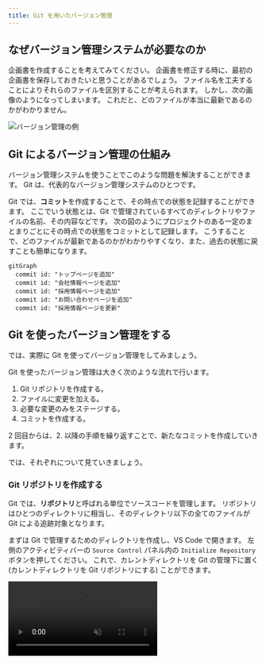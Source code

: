 ```yaml
---
title: Git を用いたバージョン管理
---
```



## なぜバージョン管理システムが必要なのか

企画書を作成することを考えてみてください。
企画書を修正する時に、最初の企画書を保存しておきたいと思うことがあるでしょう。
ファイル名を工夫することによりそれらのファイルを区別することが考えられます。
しかし、次の画像のようになってしまいます。
これだと、どのファイルが本当に最新であるのかがわかりません。

![バージョン管理の例](./versioning-example.png)

## Git によるバージョン管理の仕組み

バージョン管理システムを使うことでこのような問題を解決することができます。
Git は、代表的なバージョン管理システムのひとつです。

Git では、**コミット**を作成することで、その時点での状態を記録することができます。
ここでいう状態とは、Git で管理されているすべてのディレクトリやファイルの名前、その内容などです。
次の図のようにプロジェクトのある一定のまとまりごとにその時点での状態をコミットとして記録します。
こうすることで、どのファイルが最新であるのかがわかりやすくなり、また、過去の状態に戻すことも簡単になります。

```mermaid
gitGraph
  commit id: "トップページを追加"
  commit id: "会社情報ページを追加"
  commit id: "採用情報ページを追加"
  commit id: "お問い合わせページを追加"
  commit id: "採用情報ページを更新"
```

## Git を使ったバージョン管理をする

では、実際に Git を使ってバージョン管理をしてみましょう。

Git を使ったバージョン管理は大きく次のような流れで行います。

1. Git リポジトリを作成する。
1. ファイルに変更を加える。
1. 必要な変更のみをステージする。
1. コミットを作成する。

2 回目からは、2. 以降の手順を繰り返すことで、新たなコミットを作成していきます。

では、それぞれについて見ていきましょう。

### Git リポジトリを作成する

Git では、**リポジトリ**と呼ばれる単位でソースコードを管理します。
リポジトリはひとつのディレクトリに相当し、そのディレクトリ以下の全てのファイルが Git による追跡対象となります。

まずは Git で管理するためのディレクトリを作成し、VS Code で開きます。
左側のアクティビティバーの `Source Control` パネル内の `Initialize Repository` ボタンを押してください。
これで、カレントディレクトリを Git の管理下に置く (カレントディレクトリを Git リポジトリにする) ことができます。

<video src={gitInitVideo} controls muted />

:::info[`git init` コマンド]

Git の操作は、コマンドラインからも行うことができます。
次のコマンドを実行することで、カレントディレクトリを Git の管理下に置くこともできます。

```shell
git init
```

![コマンドラインでのリポジトリ作成](./git-init-with-cli.png)

:::

:::tip[`.git` ディレクトリ]

Git の管理下に置かれたディレクトリには `.git` という名前のディレクトリが生成されます。
このディレクトリには過去のコミットの履歴など、Git が内部的に使用するファイルが格納されます。
誤ったディレクトリで `git init` コマンドを実行してしまった場合、このディレクトリを削除しましょう。
なお、ピリオドから始まるディレクトリやファイルは `ls` コマンドに `-a` というオプションをつけないと表示できないので注意が必要です。
また、VS Code 上でも `.git` ディレクトリはデフォルトでは表示されません。

```shell
$ ls
$ ls -a
.  ..  .git
$ ls .git
branches  config  description  HEAD  hooks  info  objects  refs
```

:::

### 変更をステージする

コミットを作るためには、まず変更を**ステージ**する必要があります。
ステージすることで、Git に対して該当ファイルをコミットする意思があることを伝えることができます。
`Source Control` パネル内に表示されているファイルを押すとそのファイルにどのような変更が加えられたかを確認できます。
ステージするには、コミットしたいファイルの横の `+` ボタンを押します。
ファイルが `Changes` から `Staged Changes` に移ったら成功です。

<video src={stageChangesVideo} muted controls />

:::info[`git add` コマンド]

`git add` コマンドを使うことで、コマンドラインから、変更をステージすることもできます。

```shell
git add ステージするファイルへのパス
```

`git add` コマンドを使う前後で、現在のリポジトリの状態を確認することができる `git status` コマンドを使うことで、ステージされたファイルとステージされていないファイルを確認することができます。

<video src={stageChangesWithCliVideo} muted controls />

:::

### 最初のコミットを作成する

それでは、最初のコミットを作成してみましょう。

ステージされた変更からコミットを作成するには、**コミットメッセージ**を入力して `Commit` ボタンを押します。
コミットメッセージには、そのコミットで行われた変更を説明する適切なメッセージを入力してください。

変更がコミットとして記録されました。

<video src={commitChangesVideo} muted controls />

:::info[`git commit` コマンド]

`git commit` コマンドを使うことで、コマンドラインから、コミットを作成することもできます。

```shell
git commit -m "コミットメッセージ"
```

![コマンドラインでのコミット](./commit-changes-with-cli.png)

:::

:::tip[`.gitignore`]

`.gitignore` ファイルで指定されたファイルは Git の管理下に置かれません。
`package.json` と `package-lock.json` の情報から全く同じものをダウンロードできてバージョン管理するメリットのない `node_modules` や、機密情報や環境ごとに異なる情報を含む `.env` といったファイルが指定されます。

:::

### 変更履歴を表示する

先ほど作成したファイルを変更し、もう一つコミットを作ってみましょう。

<video src={secondCommitVideo} muted controls />

これにより、2 つ目のコミットが作成されました。
それぞれのコミットでどのような変更がなされたのかを確認するために、先ほどインストールした `Git Graph` 拡張機能を使ってコミット履歴を確認しましょう。<kbd>command</kbd> + <kbd>shift</kbd> + <kbd>P</kbd> (macOS) / <kbd>Ctrl</kbd> + <kbd>Shift</kbd> + <kbd>P</kbd> (Windows) キーを押してコマンドパレットを開き、`Git Graph: View Git Graph (git log)` を選択します。
それぞれのコミットでどのような変更がなされたのかを確認することができます。

<video src={showGitHistoryVideo} muted controls />

:::info[`git log` コマンド]

`git log` コマンドを使うことで、コマンドラインから、コミット履歴を確認することもできます。

![コマンドラインでのコミット履歴の表示](./show-git-history-with-cli.png)

:::

:::info[`git diff` コマンド]

`git diff` コマンドを使うことで、コマンドラインから、コミット同士の差分を確認することもできます。

コミットには一意の ID が割り当てられており、この ID を `git diff` コマンドに与えることで、コミット同士を比較することができます。

下の動画の最後で実行されている `git diff @ @~` は、最新のコミットとそのひとつ前のコミットを比較するためのコマンドです。
`@` が最新のコミットを、`~` が「そのひとつ前」を表します。

<video src={showGitDiffWithCliVideo} muted controls />

:::

## 演習

大学の学部一覧ページを作成することで、Git の基本的な操作を学びましょう。
まずは、法学部、医学部、工学部、文学部、理学部、農学部、経済学部を含めた学部一覧を作成しましょう。
次に、教養学部、教育学部、薬学部を一覧に追加しましょう。

![学部一覧](./faculties.png)

### 手順 1

Git リポジトリを作成しましょう。

<Answer>

<video src={step1Video} muted controls />

</Answer>

### 手順 2

`index.html` を作成し、学部一覧ページを作成しましょう。

<Answer>

```html
<!doctype html>
<html lang="ja">
  <head>
    <meta charset="utf-8" />
    <title>学部一覧</title>
  </head>
  <body>
    <h1>学部一覧</h1>
    <ul>
      <li>法学部</li>
      <li>医学部</li>
      <li>工学部</li>
      <li>文学部</li>
      <li>理学部</li>
      <li>農学部</li>
      <li>経済学部</li>
    </ul>
  </body>
</html>
```

</Answer>

### 手順 3

差分を確認して、`index.html` をステージしましょう。

<Answer>

<video src={step3Video} muted controls />

</Answer>

### 手順 4

コミットを作成しましょう。

<Answer>

<video src={step4Video} muted controls />

</Answer>

### 手順 5

`index.html` を編集し、教養学部、教育学部、薬学部を追加しましょう。

<Answer>

```html
<!doctype html>
<html lang="ja">
  <head>
    <meta charset="utf-8" />
    <title>学部一覧</title>
  </head>
  <body>
    <h1>学部一覧</h1>
    <ul>
      <li>法学部</li>
      <li>医学部</li>
      <li>工学部</li>
      <li>文学部</li>
      <li>理学部</li>
      <li>農学部</li>
      <li>経済学部</li>
      <li>教養学部</li>
      <li>教育学部</li>
      <li>薬学部</li>
    </ul>
  </body>
</html>
```

</Answer>

### 手順 6

差分を確認して、`index.html` をステージし、コミットを作成しましょう。

<Answer>

<video src={step6Video} muted controls />

</Answer>

### 手順 7

コミットの履歴を確認して、変更が正しく記録されていることを確認しましょう。

<Answer>

<video src={step7Video} muted controls />

</Answer>
